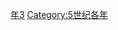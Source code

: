 {{Catnav|頁面分類|历史|歷史時代|年|5世纪各年}}

{{catmore}}

[[Category:440年代|年3]]
[[Category:5世纪各年|Category:5世纪各年]]